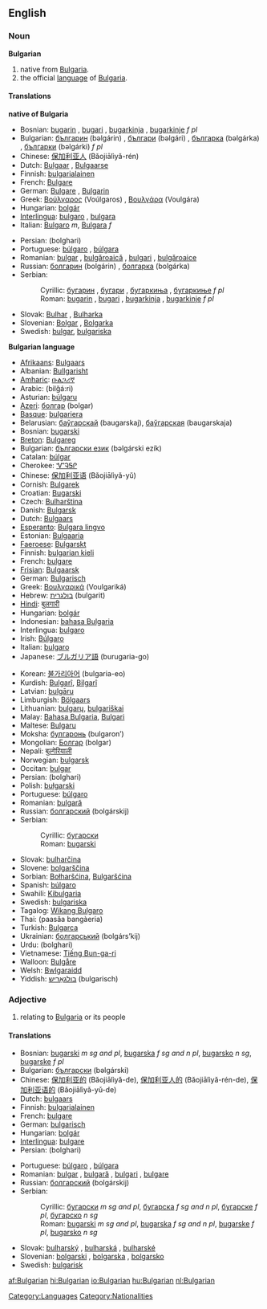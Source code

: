 {{interwiktionary|code=bg}}
==English==
{{wikipedia}}
===Noun===
'''Bulgarian'''

# native from [[Bulgaria]].
# the official [[language]] of [[Bulgaria]].

====Translations====
'''native of Bulgaria'''
{{top}}
*Bosnian: [[bugarin]] {{m}}, [[bugari]] {{p}}, [[bugarkinja]] {{f}}, [[bugarkinje]] ''f pl''
*Bulgarian: [[българин]] (bəlgárin) {{m}}, [[българи]] (bəlgári) {{p}}, [[българка]] (bəlgárka) {{f}}, [[българки]] (bəlgárki) ''f pl''
*Chinese: [[保加利亚人]] (Bǎojiālìyǎ-rén)
*Dutch: [[Bulgaar]] {{m}}, [[Bulgaarse]] {{f}}
*Finnish: [[bulgarialainen]]
*French: [[Bulgare]] 
*German: [[Bulgare]] {{m}}, [[Bulgarin]] {{f}}
*Greek: [[Βούλγαρος]] (Voúlgaros) {{m}}, [[Βουλγάρα]] (Voulgára) {{f}}
*Hungarian: [[bolgár]]
*[[Interlingua]]: [[bulgaro]] {{m}}, [[bulgara]] {{f}}
*Italian: [[Bulgaro]] ''m'', [[Bulgara]] ''f''
{{mid}}
*Persian: {{FAchar|[[بلغاری]]}} (bolghari)
*Portuguese: [[búlgaro]] {{m}}, [[búlgara]] {{f}}
*Romanian: [[bulgar]] {{m}}, [[bulgăroaică]] {{f}}, [[bulgari]] {{p}}, [[bulgăroaice]]
*Russian: [[болгарин]] (bolgárin) {{m}}, [[болгарка]] (bolgárka) {{f}}
*Serbian:
*:Cyrillic: [[бугарин]] {{m}}, [[бугари]] {{p}}, [[бугаркиња]] {{f}}, [[бугаркиње]] ''f pl''
*:Roman: [[bugarin]] {{m}}, [[bugari]] {{p}}, [[bugarkinja]] {{f}}, [[bugarkinje]] ''f pl''
*Slovak: [[Bulhar]] {{m}}, [[Bulharka]] {{f}}
*Slovenian: [[Bolgar]] {{m}}, [[Bolgarka]] {{f}}
*Swedish: [[bulgar]], [[bulgariska]]
{{bottom}}

'''Bulgarian language'''
{{top}}
*[[Afrikaans]]: [[Bulgaars]]
*Albanian: [[Bullgarisht]]
*[[Amharic]]: [[ቡልጋሪኛ]]
*Arabic: {{ARchar|[[بلغاري]]}} (bilğá:ri)
*Asturian: [[búlgaru]]
*[[Azeri]]: [[болгар]] (bolgar)
*[[Basque]]: [[bulgariera]]
*Belarusian: [[баўгарскай]] (baugarskaj), [[баўгарская]] (baugarskaja)
*Bosnian: [[bugarski]] {{m}}
*[[Breton]]: [[Bulgareg]]
*Bulgarian: [[български език]] (bəlgárski ezík) {{m}}
*Catalan: [[búlgar]]
*Cherokee: [[ᏉᎸᎦᎵ]]
*Chinese: [[保加利亚语]] (Bǎojiālìyǎ-yǔ)
*Cornish: [[Bulgarek]]
*Croatian: [[Bugarski]]
*Czech: [[Bulharština]]
*Danish: [[Bulgarsk]]
*Dutch: [[Bulgaars]]
*[[Esperanto]]: [[Bulgara lingvo]]
*Estonian: [[Bulgaaria]]
*[[Faeroese]]: [[Bulgarskt]]
*Finnish: [[bulgarian kieli]]
*French: [[bulgare]]
*[[Frisian]]: [[Bulgaarsk]]
*German: [[Bulgarisch]] {{n}}
*Greek: [[Βουλγαρικά]] (Voulgariká)
*Hebrew: [[בולגרית]] (bulgarit)
*[[Hindi]]: [[बुलगारी]]
*Hungarian: [[bolgár]]
*Indonesian: [[bahasa Bulgaria]]
*Interlingua: [[bulgaro]]
*Irish: [[Búlgaro]]
*Italian: [[bulgaro]]
*Japanese: [[ブルガリア語]] (burugaria-go)
{{mid}}
*Korean: [[불가리아어]] (bulgaria-eo)
*Kurdish: [[Bulgarî]], [[Bilgarî]]
*Latvian: [[bulgāru]]
*Limburgish: [[Bölgaars]]
*Lithuanian: [[bulgarų]], [[bulgariškai]]
*Malay: [[Bahasa Bulgaria]], [[Bulgari]]
*Maltese: [[Bulgaru]]
*Moksha: [[булгаронь]] (bulgaron’)
*Mongolian: [[Болгар]] (bolgar)
*Nepali: [[बुल्गेरियाली]]
*Norwegian: [[bulgarsk]]
*Occitan: [[bulgar]]
*Persian: {{FAchar|[[بلغاری]]}} (bolghari)
*Polish: [[bułgarski]]
*Portuguese: [[búlgaro]] {{m}}
*Romanian: [[bulgară]]
*Russian: [[болгарский]] (bolgárskij)
*Serbian:
*:Cyrillic: [[бугарски]] {{m}}
*:Roman: [[bugarski]] {{m}}
*Slovak: [[bulharčina]] {{f}}
*Slovene: [[bolgarščina]] {{f}}
*Sorbian: [[Bołharšćina]], [[Bulgaršćina]]
*Spanish: [[búlgaro]]
*Swahili: [[Kibulgaria]]
*Swedish: [[bulgariska]]
*Tagalog: [[Wikang Bulgaro]]
*Thai: {{THchar|[[ภาษาบัลแกเรีย]]}} (paasăa bangàeria)
*Turkish: [[Bulgarca]]
*Ukrainian: [[болгарський]] (bolgárs’kij)
*Urdu: {{URchar|[[بلغاری]]}} (bolghari)
*Vietnamese: [[Tiếng Bun-ga-ri]]
*Walloon: [[Bulgåre]]
*Welsh: [[Bwlgaraidd]]
*Yiddish: [[בולגאַריש]] (bulgarisch)
{{bottom}}

===Adjective===
# relating to [[Bulgaria]] or its people

====Translations====
{{top}}
*Bosnian: [[bugarski]] ''m sg and pl'', [[bugarska]] ''f sg and n pl'', [[bugarsko]] ''n sg'', [[bugarske]] ''f pl''
*Bulgarian: [[български]] (bəlgárski)
*Chinese: [[保加利亚的]] (Bǎojiālìyǎ-de), [[保加利亚人的]] (Bǎojiālìyǎ-rén-de), [[保加利亚语的]] (Bǎojiālìyǎ-yǔ-de)
*Dutch: [[bulgaars]]
*Finnish: [[bulgarialainen]]
*French: [[bulgare]]
*German: [[bulgarisch]]
*Hungarian: [[bolgár]]
*[[Interlingua]]: [[bulgare]]
*Persian: {{FAchar|[[بلغاری]]}} (bolghari)
{{mid}}
*Portuguese: [[búlgaro]] {{m}}, [[búlgara]] {{f}}
*Romanian: [[bulgar]] {{m}}, [[bulgară]] {{f}}, [[bulgari]] {{p}}, [[bulgare]]
*Russian: [[болгарский]] (bolgárskij)
*Serbian:
*:Cyrillic: [[бугарски]] ''m sg and pl'', [[бугарска]] ''f sg and n pl'', [[бугарске]] ''f pl'', [[бугарско]] ''n sg''
*:Roman: [[bugarski]] ''m sg and pl'', [[bugarska]] ''f sg and n pl'', [[bugarske]] ''f pl'', [[bugarsko]] ''n sg''
*Slovak: [[bulharský]] {{m}}, [[bulharská]] {{f}}, [[bulharské]] {{n}}
*Slovenian: [[bolgarski]] {{m}}, [[bolgarska]] {{f}}, [[bolgarsko]] {{n}}
*Swedish: [[bulgarisk]]
{{bottom}}

[[Category:Languages]]
[[Category:Nationalities]]

[[af:Bulgarian]]
[[hi:Bulgarian]]
[[io:Bulgarian]]
[[hu:Bulgarian]]
[[nl:Bulgarian]]